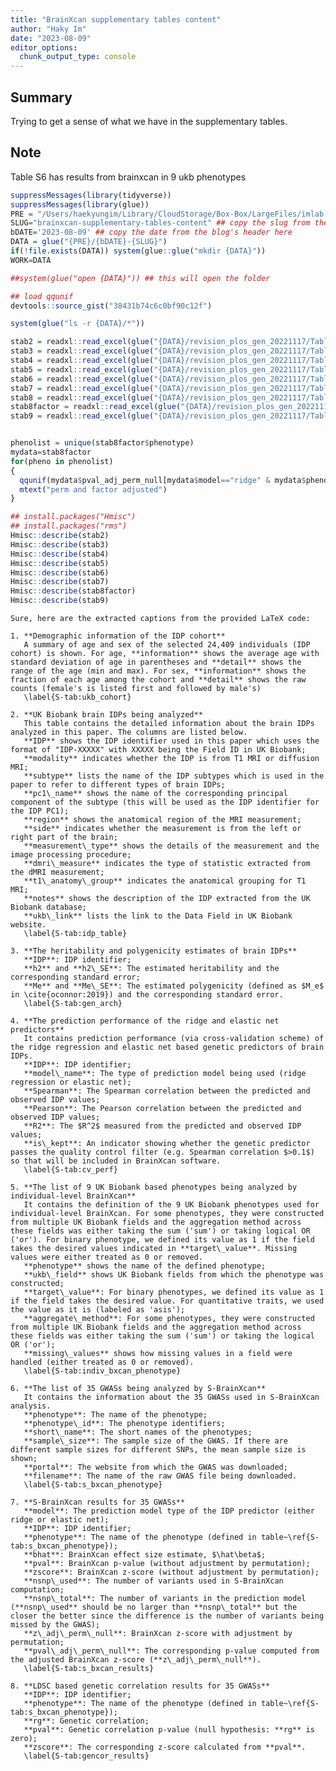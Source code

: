 ```yaml
---
title: "BrainXcan supplementary tables content"
author: "Haky Im"
date: "2023-08-09"
editor_options: 
  chunk_output_type: console
---
```


:::{.callout-tip}
## Summary
Trying to get a sense of what we have in the supplementary tables.
:::


:::{.callout-warning collapse="true"}
## Note
Table S6 has results from brainxcan in 9 ukb phenotypes
:::

```r
suppressMessages(library(tidyverse))
suppressMessages(library(glue))
PRE = "/Users/haekyungim/Library/CloudStorage/Box-Box/LargeFiles/imlab-data/data-Github/web-data"
SLUG="brainxcan-supplementary-tables-content" ## copy the slug from the header
bDATE='2023-08-09' ## copy the date from the blog's header here
DATA = glue("{PRE}/{bDATE}-{SLUG}")
if(!file.exists(DATA)) system(glue::glue("mkdir {DATA}"))
WORK=DATA

##system(glue("open {DATA}")) ## this will open the folder 

## load qqunif
devtools::source_gist("38431b74c6c0bf90c12f")

```

```r
system(glue("ls -r {DATA}/*"))
```

```r
stab2 = readxl::read_excel(glue("{DATA}/revision_plos_gen_20221117/Table_S2.xlsx"))
stab3 = readxl::read_excel(glue("{DATA}/revision_plos_gen_20221117/Table_S3.xlsx"))
stab4 = readxl::read_excel(glue("{DATA}/revision_plos_gen_20221117/Table_S4.xlsx"))
stab5 = readxl::read_excel(glue("{DATA}/revision_plos_gen_20221117/Table_S5.xlsx"))
stab6 = readxl::read_excel(glue("{DATA}/revision_plos_gen_20221117/Table_S6.xlsx"))
stab7 = readxl::read_excel(glue("{DATA}/revision_plos_gen_20221117/Table_S7.xlsx"))
stab8 = readxl::read_excel(glue("{DATA}/revision_plos_gen_20221117/Table_S8.xlsx"))
stab8factor = readxl::read_excel(glue("{DATA}/revision_plos_gen_20221117/Table_S8-w-factor.xlsx"))
stab9 = readxl::read_excel(glue("{DATA}/revision_plos_gen_20221117/Table_S9.xlsx"))



```


```r

phenolist = unique(stab8factor$phenotype)
mydata=stab8factor
for(pheno in phenolist)
{
  qqunif(mydata$pval_adj_perm_null[mydata$model=="ridge" & mydata$phenotype== pheno],main=pheno)
  mtext("perm and factor adjusted")
}

```



```r
## install.packages("Hmisc")
## install.packages("rms")
Hmisc::describe(stab2)
Hmisc::describe(stab3)
Hmisc::describe(stab4)
Hmisc::describe(stab5)
Hmisc::describe(stab6)
Hmisc::describe(stab7)
Hmisc::describe(stab8factor)
Hmisc::describe(stab9)

```



```text
Sure, here are the extracted captions from the provided LaTeX code:

1. **Demographic information of the IDP cohort**
   A summary of age and sex of the selected 24,409 individuals (IDP cohort) is shown. For age, **information** shows the average age with standard deviation of age in parentheses and **detail** shows the range of the age (min and max). For sex, **information** shows the fraction of each age among the cohort and **detail** shows the raw counts (female's is listed first and followed by male's)
   \label{S-tab:ukb_cohort}

2. **UK Biobank brain IDPs being analyzed**
   This table contains the detailed information about the brain IDPs analyzed in this paper. The columns are listed below.
   **IDP** shows the IDP identifier used in this paper which uses the format of "IDP-XXXXX" with XXXXX being the Field ID in UK Biobank;
   **modality** indicates whether the IDP is from T1 MRI or diffusion MRI;
   **subtype** lists the name of the IDP subtypes which is used in the paper to refer to different types of brain IDPs;
   **pc1\_name** shows the name of the corresponding principal component of the subtype (this will be used as the IDP identifier for the IDP PC1);
   **region** shows the anatomical region of the MRI measurement;
   **side** indicates whether the measurement is from the left or right part of the brain;
   **measurement\_type** shows the details of the measurement and the image processing procedure;
   **dmri\_measure** indicates the type of statistic extracted from the dMRI measurement;
   **t1\_anatomy\_group** indicates the anatomical grouping for T1 MRI;
   **notes** shows the description of the IDP extracted from the UK Biobank database;
   **ukb\_link** lists the link to the Data Field in UK Biobank website.
   \label{S-tab:idp_table}

3. **The heritability and polygenicity estimates of brain IDPs**
   **IDP**: IDP identifier;
   **h2** and **h2\_SE**: The estimated heritability and the corresponding standard error;
   **Me** and **Me\_SE**: The estimated polygenicity (defined as $M_e$ in \cite{oconnor:2019}) and the corresponding standard error.
   \label{S-tab:gen_arch}

4. **The prediction performance of the ridge and elastic net predictors**
   It contains prediction performance (via cross-validation scheme) of the ridge regression and elastic net based genetic predictors of brain IDPs.
   **IDP**: IDP identifier;
   **model\_name**: The type of prediction model being used (ridge regression or elastic net);
   **Spearman**: The Spearman correlation between the predicted and observed IDP values;
   **Pearson**: The Pearson correlation between the predicted and observed IDP values;
   **R2**: The $R^2$ measured from the predicted and observed IDP values;
   **is\_kept**: An indicator showing whether the genetic predictor passes the quality control filter (e.g. Spearman correlation $>0.1$) so that will be included in BrainXcan software.
   \label{S-tab:cv_perf}

5. **The list of 9 UK Biobank based phenotypes being analyzed by individual-level BrainXcan**
   It contains the definition of the 9 UK Biobank phenotypes used for individual-level BrainXcan. For some phenotypes, they were constructed from multiple UK Biobank fields and the aggregation method across these fields was either taking the sum ('sum') or taking logical OR ('or'). For binary phenotype, we defined its value as 1 if the field takes the desired values indicated in **target\_value**. Missing values were either treated as 0 or removed.
   **phenotype** shows the name of the defined phenotype;
   **ukb\_field** shows UK Biobank fields from which the phenotype was constructed;
   **target\_value**: For binary phenotypes, we defined its value as 1 if the field takes the desired value. For quantitative traits, we used the value as it is (labeled as 'asis');
   **aggregate\_method**: For some phenotypes, they were constructed from multiple UK Biobank fields and the aggregation method across these fields was either taking the sum ('sum') or taking the logical OR ('or');
   **missing\_values** shows how missing values in a field were handled (either treated as 0 or removed).
   \label{S-tab:indiv_bxcan_phenotype}

6. **The list of 35 GWASs being analyzed by S-BrainXcan**
   It contains the information about the 35 GWASs used in S-BrainXcan analysis.
   **phenotype**: The name of the phenotype;
   **phenotype\_id**: The phenotype identifiers;
   **short\_name**: The short names of the phenotypes;
   **sample\_size**: The sample size of the GWAS. If there are different sample sizes for different SNPs, the mean sample size is shown;
   **portal**: The website from which the GWAS was downloaded;
   **filename**: The name of the raw GWAS file being downloaded.
   \label{S-tab:s_bxcan_phenotype}

7. **S-BrainXcan results for 35 GWASs**
   **model**: The prediction model type of the IDP predictor (either ridge or elastic net);
   **IDP**: IDP identifier;
   **phenotype**: The name of the phenotype (defined in table~\ref{S-tab:s_bxcan_phenotype});
   **bhat**: BrainXcan effect size estimate, $\hat\beta$;
   **pval**: BrainXcan p-value (without adjustment by permutation);
   **zscore**: BrainXcan z-score (without adjustment by permutation);
   **nsnp\_used**: The number of variants used in S-BrainXcan computation;
   **nsnp\_total**: The number of variants in the prediction model (**nsnp\_used** should be no larger than **nsnp\_total** but the closer the better since the difference is the number of variants being missed by the GWAS);
   **z\_adj\_perm\_null**: BrainXcan z-score with adjustment by permutation;
   **pval\_adj\_perm\_null**: The corresponding p-value computed from the adjusted BrainXcan z-score (**z\_adj\_perm\_null**).
   \label{S-tab:s_bxcan_results}

8. **LDSC based genetic correlation results for 35 GWASs**
   **IDP**: IDP identifier;
   **phenotype**: The name of the phenotype (defined in table~\ref{S-tab:s_bxcan_phenotype});
   **rg**: Genetic correlation;
   **pval**: Genetic correlation p-value (null hypothesis: **rg** is zero);
   **zscore**: The corresponding z-score calculated from **pval**.
   \label{S-tab:gencor_results}


```

